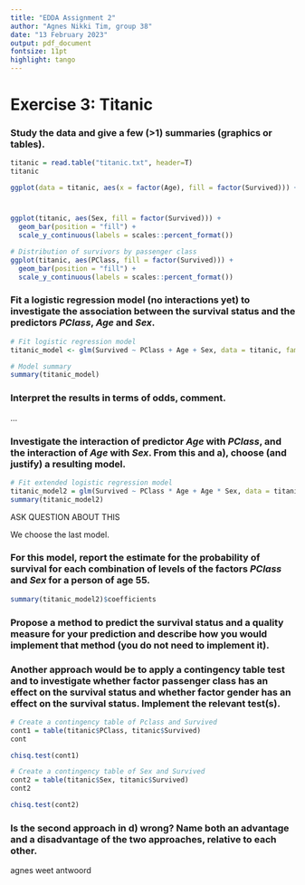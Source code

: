 ```yaml
---
title: "EDDA Assignment 2"
author: "Agnes Nikki Tim, group 38"
date: "13 February 2023"
output: pdf_document
fontsize: 11pt
highlight: tango
---
```


# Exercise 3: Titanic

### Study the data and give a few (\>1) summaries (graphics or tables).

```r
titanic = read.table("titanic.txt", header=T)
titanic
```

```r
ggplot(data = titanic, aes(x = factor(Age), fill = factor(Survived))) + geom_bar(position = "dodge")
```

### ![]()

```r
ggplot(titanic, aes(Sex, fill = factor(Survived))) + 
  geom_bar(position = "fill") + 
  scale_y_continuous(labels = scales::percent_format())
```

```r
# Distribution of survivors by passenger class
ggplot(titanic, aes(PClass, fill = factor(Survived))) + 
  geom_bar(position = "fill") + 
  scale_y_continuous(labels = scales::percent_format())
```

### Fit a logistic regression model (no interactions yet) to investigate the association between the survival status and the predictors *PClass*, *Age* and *Sex*.

```r
# Fit logistic regression model
titanic_model <- glm(Survived ~ PClass + Age + Sex, data = titanic, family = binomial)

# Model summary
summary(titanic_model)

```

### Interpret the results in terms of odds, comment.

...

### Investigate the interaction of predictor *Age* with *PClass*, and the interaction of *Age* with *Sex*. From this and a), choose (and justify) a resulting model.

```r
# Fit extended logistic regression model
titanic_model2 = glm(Survived ~ PClass * Age + Age * Sex, data = titanic, family = binomial)
summary(titanic_model2)
```

ASK QUESTION ABOUT THIS

We choose the last model.

### For this model, report the estimate for the probability of survival for each combination of levels of the factors *PClass* and *Sex* for a person of age 55.

```r
summary(titanic_model2)$coefficients
```

### Propose a method to predict the survival status and a quality measure for your prediction and describe how you would implement that method (you do not need to implement it).

### Another approach would be to apply a contingency table test and to investigate whether factor passenger class has an effect on the survival status and whether factor gender has an effect on the survival status. Implement the relevant test(s).

```r
# Create a contingency table of Pclass and Survived
cont1 = table(titanic$PClass, titanic$Survived)
cont
```

```r
chisq.test(cont1)
```

```r
# Create a contingency table of Sex and Survived
cont2 = table(titanic$Sex, titanic$Survived)
cont2
```

```r
chisq.test(cont2)
```

### Is the second approach in d) wrong? Name both an advantage and a disadvantage of the two approaches, relative to each other.

agnes weet antwoord
